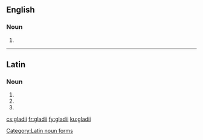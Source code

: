 ==English==

===Noun===
{{head|en|plural}}

# {{plural of|gladius|lang=en}}
----
==Latin==

===Noun===
{{head|la|noun form|head=gladiī|g=m}}

# {{inflection of|gladius||gen|s|lang=la}}
# {{inflection of|gladius||nom|p|lang=la}}
# {{inflection of|gladius||voc|p|lang=la}}

[[Category:Latin noun forms]]

[[cs:gladii]]
[[fr:gladii]]
[[fy:gladii]]
[[ku:gladii]]